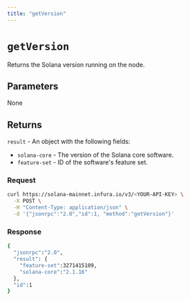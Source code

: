 ```yaml
---
title: "getVersion"
---
```



# `getVersion`

Returns the Solana version running on the node.

## Parameters

None

## Returns

`result` - An object with the following fields:

- `solana-core` - The version of the Solana core software.
- `feature-set` - ID of the software's feature set.

### Request

<Tabs>
  <TabItem value="curl">

  ```bash
  curl https://solana-mainnet.infura.io/v3/<YOUR-API-KEY> \
    -X POST \
    -H "Content-Type: application/json" \
    -d '{"jsonrpc":"2.0","id":1, "method":"getVersion"}'
   ```

  </TabItem>
</Tabs>

### Response

<Tabs>
  <TabItem value="JSON">

  ```bash
  {
    "jsonrpc":"2.0",
    "result": {
      "feature-set":3271415109,
      "solana-core":"2.1.16"
    },
    "id":1
  }
  ```

  </TabItem>
</Tabs>